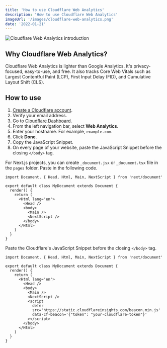 ```yaml
---
title: 'How to use Cloudflare Web Analytics'
description: 'How to use Cloudflare Web Analytics'
imageUrl: '/images/cloudflare-web-analytics.png'
date: '2022-01-21'
---
```


![Cloudflare Web Analytics introduction](/images/cloudflare-web-analytics.png)

## Why Cloudflare Web Analytics?

Cloudflare Web Analytics is lighter than Google Analytics. It's privacy-focused, easy-to-use, and free. It also tracks Core Web Vitals such as Largest Contentful Paint (LCP), First Input Delay (FID), and Cumulative Layout Shift (CLS).

## How to use

1. [Create a Cloudflare account](http://dash.cloudflare.com/sign-up/web-analytics).
2. Verify your email address.
3. Go to [Cloudflare Dashboard](https://dash.cloudflare.com).
4. From the left navigation bar, select **Web Analytics**.
5. Enter your hostname. For example, `example.com`.
6. Click **Done**.
7. Copy the JavaScript Snippet.
8. On every page of your website, paste the JavaScript Snippet before the closing `</body>` tag.

For Next.js projects, you can create `_document.jsx` or `_document.tsx` file in the `pages` folder. Paste in the following code.

```tsx
import Document, { Head, Html, Main, NextScript } from 'next/document'

export default class MyDocument extends Document {
  render() {
    return (
      <Html lang='en'>
        <Head />
        <body>
          <Main />
          <NextScript />
        </body>
      </Html>
    )
  }
}
```

Paste the Cloudflare's JavaScript Snippet before the closing `</body>` tag.

```tsx {11-15}
import Document, { Head, Html, Main, NextScript } from 'next/document'

export default class MyDocument extends Document {
  render() {
    return (
      <Html lang='en'>
        <Head />
        <body>
          <Main />
          <NextScript />
          <script
            defer
            src='https://static.cloudflareinsights.com/beacon.min.js'
            data-cf-beacon='{"token": "your-cloudflare-token"}'
          ></script>
        </body>
      </Html>
    )
  }
}
```
